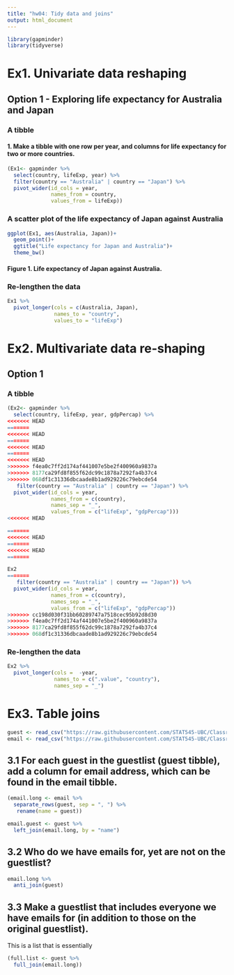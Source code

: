 ```yaml
---
title: "hw04: Tidy data and joins"
output: html_document
---
```


```r
library(gapminder)
library(tidyverse)
```


# Ex1. Univariate data reshaping
## Option 1 - Exploring life expectancy for Australia and Japan
### A tibble
#### 1. Make a tibble with one row per year, and columns for life expectancy for two or more countries.
<!-- Need to select and filter before widening the dataframe --> 
```r
(Ex1<- gapminder %>% 
  select(country, lifeExp, year) %>%
  filter(country == "Australia" | country == "Japan") %>%
  pivot_wider(id_cols = year,
              names_from = country,
              values_from = lifeExp))

```


### A scatter plot of the life expectancy of Japan against Australia
```r
ggplot(Ex1, aes(Australia, Japan))+
  geom_point()+
  ggtitle("Life expectancy for Japan and Australia")+
  theme_bw()
```
#### Figure 1. Life expectancy of Japan against Australia. 


### Re-lengthen the data
```r
Ex1 %>%
  pivot_longer(cols = c(Australia, Japan),
               names_to = "country",
               values_to = "lifeExp")
```


# Ex2. Multivariate data re-shaping
## Option 1
### A tibble
```r
(Ex2<- gapminder %>% 
  select(country, lifeExp, year, gdpPercap) %>%
<<<<<<< HEAD
=======
<<<<<<< HEAD
=======
<<<<<<< HEAD
=======
<<<<<<< HEAD
>>>>>>> f4ea0c7ff2d174af441007e5be2f400960a9837a
>>>>>>> 8177ca29fd8f855f62dc99c1878a7292fa4b37c4
>>>>>>> 068df1c31336dbcaade8b1ad929226c79ebcde54
   filter(country == "Australia" | country == "Japan") %>%
  pivot_wider(id_cols = year,
              names_from = c(country),
              names_sep = "_",
              values_from = c("lifeExp", "gdpPercap")))
<<<<<<< HEAD

=======
<<<<<<< HEAD
=======
<<<<<<< HEAD
=======

Ex2
=======
   filter(country == "Australia" | country == "Japan")) %>%
  pivot_wider(id_cols = year,
              names_from = c(country),
              names_sep = "_",
              values_from = c("lifeExp", "gdpPercap"))
>>>>>>> cc198d030f31bb60289747a7518cec95b92d8d30
>>>>>>> f4ea0c7ff2d174af441007e5be2f400960a9837a
>>>>>>> 8177ca29fd8f855f62dc99c1878a7292fa4b37c4
>>>>>>> 068df1c31336dbcaade8b1ad929226c79ebcde54
```


### Re-lengthen the data
```r
Ex2 %>%
  pivot_longer(cols =  -year,
               names_to = c(".value", "country"),
               names_sep = "_")

```


# Ex3. Table joins
```r
guest <- read_csv("https://raw.githubusercontent.com/STAT545-UBC/Classroom/master/data/wedding/attend.csv")
email <- read_csv("https://raw.githubusercontent.com/STAT545-UBC/Classroom/master/data/wedding/emails.csv")
```
## 3.1 For each guest in the guestlist (guest tibble), add a column for email address, which can be found in the email tibble.
```r
(email.long <- email %>% 
  separate_rows(guest, sep = ", ") %>%
   rename(name = guest))

email.guest <- guest %>%
  left_join(email.long, by = "name")
```


## 3.2 Who do we have emails for, yet are not on the guestlist?
```r
email.long %>%
  anti_join(guest)
```


## 3.3 Make a guestlist that includes everyone we have emails for (in addition to those on the original guestlist).
This is a list that is essentially 
<!-- So here we want to drop the guests that we don't have e-mails for (from guest) and add the guests from ex 3.2. Get r
just justify whatever you do!  full join-->
```r
(full.list <- guest %>%
  full_join(email.long))
```

